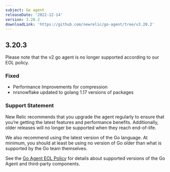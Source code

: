 ```yaml
---
subject: Go agent
releaseDate: '2022-12-14'
version: 3.20.2
downloadLink: 'https://github.com/newrelic/go-agent/tree/v3.20.2'
---
```

## 3.20.3

 Please note that the v2 go agent is no longer supported according to our EOL policy. 

 ### Fixed
 * Performance Improvements for compression
 * nrsnowflake updated to golang 1.17 versions of packages

 ### Support Statement
 New Relic recommends that you upgrade the agent regularly to ensure that you’re getting the latest features and performance benefits. Additionally, older releases will no longer be supported when they reach end-of-life.

 We also recommend using the latest version of the Go language. At minimum, you should at least be using no version of Go older than what is supported by the Go team themselves.

 See the [Go Agent EOL Policy](https://docs.newrelic.com/docs/apm/agents/go-agent/get-started/go-agent-eol-policy/) for details about supported versions of the Go Agent and third-party components.